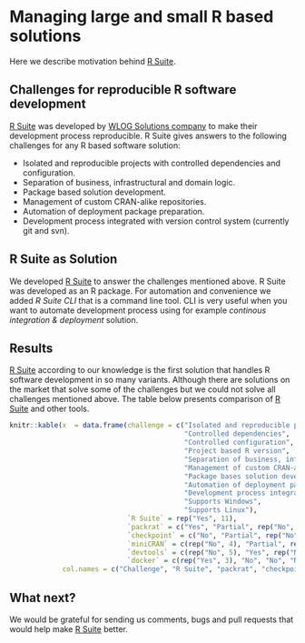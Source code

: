 # Managing large and small R based solutions

Here we describe motivation behind [R Suite](https://rsuite.io).

## Challenges for reproducible R software development

[R Suite](https://rsuite.io) was developed by [WLOG Solutions company](http://wlogsolutions.com) to make their development process reproducible. R Suite gives answers to the following challenges for any R based software solution:

* Isolated and reproducible projects with controlled dependencies and configuration.
* Separation of business, infrastructural and domain logic.
* Package based solution development.
* Management of custom CRAN-alike repositories.
* Automation of deployment package preparation.
* Development process integrated with version control system (currently git and svn).

## R Suite as Solution 

We developed [R Suite](https://rsuite.io) to answer the challenges mentioned above. R Suite was developed as an R package. For automation and convenience we added *R Suite CLI* that is a command line tool. CLI is very useful when you want to automate development process using for example *continous integration & deployment* solution.

## Results

[R Suite](https://rsuite.io) according to our knowledge is the first solution that handles R software development in so many variants. Although there are solutions on the market that solve some of the challenges but we could not solve all challenges mentioned above. The table below presents comparison of [R Suite](https://rsuite.io) and other tools.

```r
knitr::kable(x  = data.frame(challenge = c("Isolated and reproducible projects",
                                           "Controlled dependencies",
                                           "Controlled configuration",
                                           "Project based R version",
                                           "Separation of business, infrastructural and domain logic",
                                           "Management of custom CRAN-alike repositories",
                                           "Package bases solution development",
                                           "Automation of deployment package preparation.",
                                           "Development process integrated with version control system (currently git and svn)",
                                           "Supports Windows",
                                           "Supports Linux"),
                             `R Suite` = rep("Yes", 11),
                             `packrat` = c("Yes", "Partial", rep("No", 7), rep("Yes", 2)),
                             `checkpoint` = c("No", "Partial", rep("No", 7), rep("Yes", 2)),
                             `miniCRAN` = c(rep("No", 4), "Partial", rep("No", 4), rep("Yes", 2)),
                             `devtools` = c(rep("No", 5), "Yes", rep("No", 3), rep("Yes", 2)),
                             `docker` = c(rep("Yes", 3), "No", "No", "No", "No", "Yes", "Yes", "No", "Yes")),
             col.names = c("Challenge", "R Suite", "packrat", "checkpoint", "miniCRAN", "devtools", "docker"))
```

## What next?

We would be grateful for sending us comments, bugs and pull requests that would help make [R Suite](https://rsuite.io) better. 

